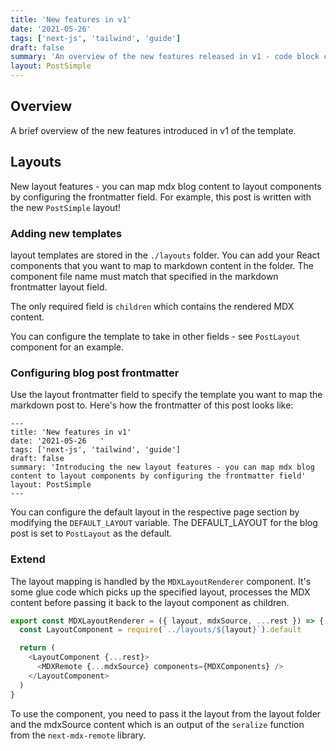 ```yaml
---
title: 'New features in v1'
date: '2021-05-26'
tags: ['next-js', 'tailwind', 'guide']
draft: false
summary: 'An overview of the new features released in v1 - code block copy, multiple authors, frontmatter layout and more'
layout: PostSimple
---
```


## Overview

A brief overview of the new features introduced in v1 of the template.

## Layouts

New layout features - you can map mdx blog content to layout components by configuring the frontmatter field. For example, this post is written with the new `PostSimple` layout!

### Adding new templates

layout templates are stored in the `./layouts` folder. You can add your React components that you want to map to markdown content in the folder. The component file name must match that specified in the markdown frontmatter layout field.

The only required field is `children` which contains the rendered MDX content.

You can configure the template to take in other fields - see `PostLayout` component for an example.

### Configuring blog post frontmatter

Use the layout frontmatter field to specify the template you want to map the markdown post to. Here's how the frontmatter of this post looks like:

```
---
title: 'New features in v1'
date: '2021-05-26   '
tags: ['next-js', 'tailwind', 'guide']
draft: false
summary: 'Introducing the new layout features - you can map mdx blog content to layout components by configuring the frontmatter field'
layout: PostSimple
---
```

You can configure the default layout in the respective page section by modifying the `DEFAULT_LAYOUT` variable. The DEFAULT_LAYOUT for the blog post is set to `PostLayout` as the default.

### Extend

The layout mapping is handled by the `MDXLayoutRenderer` component. It's some glue code which picks up the specified layout, processes the MDX content before passing it back to the layout component as children.

```js
export const MDXLayoutRenderer = ({ layout, mdxSource, ...rest }) => {
  const LayoutComponent = require(`../layouts/${layout}`).default

  return (
    <LayoutComponent {...rest}>
      <MDXRemote {...mdxSource} components={MDXComponents} />
    </LayoutComponent>
  )
}
```

To use the component, you need to pass it the layout from the layout folder and the mdxSource content which is an output of the `seralize` function from the `next-mdx-remote` library.

